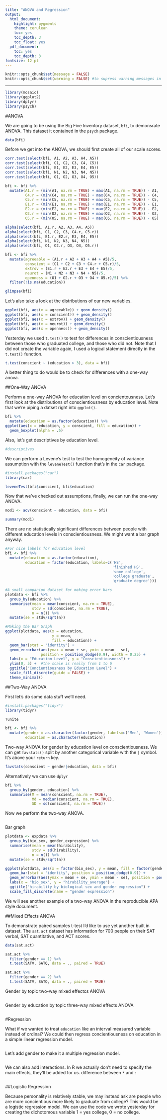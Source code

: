```yaml
---
title: "ANOVA and Regression"
output:
  html_document:
    highlight: pygments
    theme: cerulean
    toc: yes
    toc_depth: 3
    toc_float: yes
  pdf_document:
    toc: yes
    toc_depth: 3
fontsize: 12 pt
---
```

```r
knitr::opts_chunk$set(message = FALSE)
knitr::opts_chunk$set(warning = FALSE) #to supress warning messages in all output
```

***

```r
library(mosaic)
library(ggplot2)
library(dplyr)
library(psych)
```

#ANOVA

We are going to be using the Big Five Inventory dataset, `bfi`, to demonsrate ANOVA. This dataset it contained in the `psych` package. 

```r
data(bfi)
```

Before we get into the ANOVA, we should first create all of our scale scores. 

```r
corr.test(select(bfi, A1, A2, A3, A4, A5))
corr.test(select(bfi, C1, C2, C3, C4, C5))
corr.test(select(bfi, E1, E2, E3, E4, E5))
corr.test(select(bfi, N1, N2, N3, N4, N5))
corr.test(select(bfi, O1, O2, O3, O4, O5))

bfi <- bfi %>%
  mutate(A1.r = (min(A1, na.rm = TRUE) + max(A1, na.rm = TRUE)) - A1,
         C4.r = (min(C4, na.rm = TRUE) + max(C4, na.rm = TRUE)) - C4,
         C5.r = (min(C5, na.rm = TRUE) + max(C5, na.rm = TRUE)) - C5,
         E1.r = (min(E1, na.rm = TRUE) + max(E1, na.rm = TRUE)) - E1,
         E2.r = (min(E2, na.rm = TRUE) + max(E2, na.rm = TRUE)) - E2,
         O2.r = (min(O2, na.rm = TRUE) + max(O2, na.rm = TRUE)) - O2,
         O5.r = (min(O5, na.rm = TRUE) + max(O5, na.rm = TRUE)) - O5)

alpha(select(bfi, A1.r, A2, A3, A4, A5))
alpha(select(bfi, C1, C2, C3, C4.r, C5.r))
alpha(select(bfi, E1.r, E2.r, E3, E4, E5))
alpha(select(bfi, N1, N2, N3, N4, N5))
alpha(select(bfi, O1, O2.r, O3, O4, O5.r))

bfi <- bfi %>%
  mutate(agreeable = (A1.r + A2 + A3 + A4 + A5)/5,
         conscient = (C1 + C2 + C3 + C4.r + C5.r)/5,
         extrov = (E1.r + E2.r + E3 + E4 + E5)/5,
         neurot = (N1 + N2 + N3 + N4 + N5)/5,
         openness = (O1 + O2.r + O3 + O4 + O5.r)/5) %>%
  filter(!is.na(education)) 

glimpse(bfi)
```

Let's also take a look at the distributions of our new variables. 

```r
ggplot(bfi, aes(x = agreeable)) + geom_density()
ggplot(bfi, aes(x = conscient)) + geom_density()
ggplot(bfi, aes(x = extrov)) + geom_density()
ggplot(bfi, aes(x = neurot)) + geom_density()
ggplot(bfi, aes(x = openness)) + geom_density()
```

Yesterday we used `t.test()` to test for differences in conscientiousness between those who graduated college, and those who did not. Note that I did not create the variable again, I used a logical statement directly in the `t.test()` function. 

```r
t.test(conscient ~ (education > 3), data = bfi)
```

A better thing to do would be to check for differences with a one-way anova.

##One-Way ANOVA

Perform a one-way ANOVA for education level on concientousness. Let's first look at the distributions of conscientiousness by education level. Note that we're piping a datset right into `ggplot()`.

```r
bfi %>%
  mutate(education = as.factor(education)) %>%
ggplot(aes(x = education, y = conscient, fill = education)) +
  geom_boxplot(alpha = .5) 
```

Also, let's get descriptives by education level.

```r
#descriptives
```

We can perform a Levene's test to test the homogeneity of variance assumption with the `leveneTest()` function that's in the `car` package.

```r
#install.packages("car")
library(car)

leveneTest(bfi$conscient, bfi$education)
```

Now that we've checked out assumptions, finally, we can run the one-way ANOVA. 

```r
mod1 <- aov(conscient ~ education, data = bfi)

summary(mod1)
```

There are no statistically significant differences between people with different education levels in conscientiousness. We might want a bar graph anyway. 

```r
#For nice labels for education level
bfi <- bfi %>%
  mutate(education = as.factor(education),
         education = factor(education, labels=c('HS', 
                                                'finished HS', 
                                                'some college', 
                                                'college graduate', 
                                                'graduate degree')))

#A small companion dataset for making error bars         
plotdata <- bfi %>% 
  group_by(education) %>%
  summarise(mean = mean(conscient, na.rm = TRUE), 
            stdv = sd(conscient, na.rm = TRUE), 
            n = n()) %>%
  mutate(se = stdv/sqrt(n))

#Making the Bar Graph
ggplot(plotdata, aes(x = education, 
                     y = mean, 
                     fill = education)) +
  geom_bar(stat = "identity") +
  geom_errorbar(aes(ymax = mean + se, ymin = mean - se), 
                position = position_dodge(0.9), width = 0.25) +
  labs(x = "Education Level", y = "Conscientiousness") + 
  ylim(0, 5) +  #the scale is really from 1 to 6
  ggtitle("Concientiousness by Education Level") + 
  scale_fill_discrete(guide = FALSE) +
  theme_minimal()
```


##Two-Way ANOVA

First let's do some data stuff we'll need.

```r
#install.packages("tidyr")
library(tidyr)

?unite

bfi <- bfi %>%
  mutate(gender = as.character(factor(gender, labels=c('Men', 'Women'))),
         education = as.character(education))
```


Two-way ANOVA for gender by education level on conscientiousness. We can get `favstats()` split by another categorical variable with the `|` symbol. It's above your `return` key.

```r
favstats(conscient ~ gender|education, data = bfi)
```

Alternatively we can use `dplyr`

```r
bfi %>%
  group_by(gender, education) %>%
  summarise(M = mean(conscient, na.rm = TRUE),
            Md = median(conscient, na.rm = TRUE),
            SD = sd(conscient, na.rm = TRUE))
```

Now we perform the two-way ANOVA.

```r

```

Bar graph

```r
plotdata <- expdata %>% 
  group_by(bio_sex, gender_expression) %>%
  summarise(mean = mean(hirability), 
            stdv = sd(hirability), 
            n = n()) %>%
  mutate(se = stdv/sqrt(n))

ggplot(plotdata, aes(x = factor(bio_sex), y = mean, fill = factor(gender_expression))) +
  geom_bar(stat = "identity", position = position_dodge(0.9)) +
  geom_errorbar(aes(ymax = mean + se, ymin = mean - se), position = position_dodge(0.9), width = 0.25) +
  labs(x = "bio_sex", y = "hirability_average") +
  ggtitle("hirability by biological sex and gender expression") +
  scale_fill_discrete(name = "gender expression")
```

We will see another example of a two-way ANOVA in the reproducible APA style document.

##Mixed Effects ANOVA

To demonstrate paired samples t-test I'd like to use yet another built in dataset. The `sat.act` dataset has information for 700 people on their SAT verbal, SAT quantitative, and ACT scores.

```r
data(sat.act)
```

```r
sat.act %>%
  filter(gender == 1) %>%
  t.test(SATV, SATQ, data = ., paired = TRUE)
```

```r
sat.act %>%
  filter(gender == 2) %>%
  t.test(SATV, SATQ, data = ., paired = TRUE)
```

Gender by topic two-way mixed effectcs ANOVA

```r

```

Gender by education by topic three-way mixed effects ANOVA

```r

```

#Regression

What if we wanted to treat `education` like an interval measured variable instead of ordinal? We could then regress concientiousness on education in a simple linear regression model. 

```r

```

Let's add gender to make it a multiple regression model. 

```r

```

We can also add interactions. In R we actually don't need to specify the main effects, they'll be added for us. difference between `*` and `:`

```r

```

##Logistic Regression

Because personality is relatively stable, we may instead ask are people who are more concientious more likely to graduate from college? This would be a logistic regression model. We can use the code we wrote yesterday for creating the dichotomous variable 1 = yes college, 0 = no college. 

```r

```



